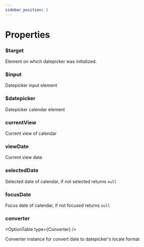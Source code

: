 ```yaml
---
sidebar_position: 3
---
```



# Properties

### $target

<OptionTable type="HTMLElement" />

Element on which datepicker was initialized.

### $input

<OptionTable type="HTMLInputElement" />

Datepicker input element

### $datepicker

<OptionTable type="HTMLDivElement" />

Datepicker calendar element

### currentView

<OptionTable type="'years' | 'months' | 'days'" />

Current view of calendar

### viewDate

<OptionTable type="Date" />

Current view date

### selectedDate

<OptionTable type="Date | null" />

Selected date of calendar, if not selected returns `null`

### focusDate

<OptionTable type="Date | null" />

Focus date of calendar, if not focused returns `null`


### converter

<OptionTable type={<Link to="docs/documentations/api">Converter</Link>} />

Converter instance for convert date to datepicker's locale format
